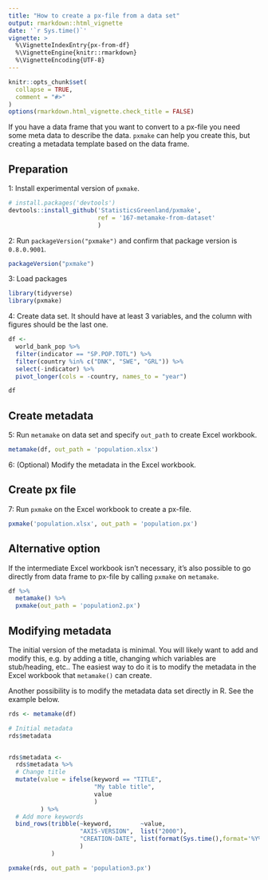 ```yaml
---
title: "How to create a px-file from a data set"
output: rmarkdown::html_vignette
date: '`r Sys.time()`'
vignette: >
  %\VignetteIndexEntry{px-from-df}
  %\VignetteEngine{knitr::rmarkdown}
  %\VignetteEncoding{UTF-8}
---
```


```r
knitr::opts_chunk$set(
  collapse = TRUE,
  comment = "#>"
)
options(rmarkdown.html_vignette.check_title = FALSE)
```

If you have a data frame that you want to convert to a px-file you need some meta data to describe the data. `pxmake` can help you create this, but creating a metadata template based on the data frame.

## Preparation 
1: Install experimental version of `pxmake`.

```r
# install.packages('devtools')
devtools::install_github('StatisticsGreenland/pxmake', 
                         ref = '167-metamake-from-dataset'
                         )
```

2: Run `packageVersion("pxmake")` and confirm that package version is `0.8.0.9001`.
```r
packageVersion("pxmake")
```

3: Load packages
```r
library(tidyverse)
library(pxmake)
```

4: Create data set. It should have at least 3 variables, and the column with figures should be the last one.
```r
df <-
  world_bank_pop %>% 
  filter(indicator == "SP.POP.TOTL") %>% 
  filter(country %in% c("DNK", "SWE", "GRL")) %>% 
  select(-indicator) %>% 
  pivot_longer(cols = -country, names_to = "year")

df
```

## Create metadata

5: Run `metamake` on data set and specify `out_path` to create Excel workbook.

```r
metamake(df, out_path = 'population.xlsx')
```

6: (Optional) Modify the metadata in the Excel workbook.

## Create px file
7: Run `pxmake` on the  Excel workbook to create a px-file.
```r
pxmake('population.xlsx', out_path = 'population.px')
```

## Alternative option
If the intermediate Excel workbook isn't necessary, it's also possible to go directly from data frame to px-file by calling `pxmake` on `metamake`.
```r
df %>%
  metamake() %>% 
  pxmake(out_path = 'population2.px')
```

## Modifying metadata 
The initial version of the metadata is minimal. You will likely want to add and modify this, e.g. by adding a title, changing which variables are stub/heading, etc.. The easiest way to do it is to modify the metadata in the Excel workbook that `metamake()` can create.

Another possibility is to modify the metadata data set directly in R. See the example below.
```r
rds <- metamake(df)

# Initial metadata
rds$metadata


rds$metadata <-
  rds$metadata %>% 
  # Change title
  mutate(value = ifelse(keyword == "TITLE",
                        "My table title",
                        value
                        )
         ) %>% 
  # Add more keywords
  bind_rows(tribble(~keyword,        ~value,
                    "AXIS-VERSION",  list("2000"),
                    "CREATION-DATE", list(format(Sys.time(),format='%Y%m%d %H:%M'))
                    )
            )

pxmake(rds, out_path = 'population3.px')
```

